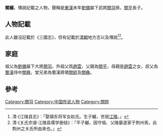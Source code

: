 '''關樾'''{{Fact|{{BD|212年||265年後}}|time=2014-10-29T10:53:56+00:00}}，傳說記載之人物，聲稱是[[東漢|東漢]]末年[[劉備|劉備]]屬下武將[[關羽|關羽]]孫，[[關平|關平]]長子。

==人物記載==
此人雖沒記載於《三國志》，但有記載於[[清朝|清朝]]地方志以及傳說<ref>清·《江陵县志》：「娶镇东将军女赵氏。生子樾，世居[[江陵|江陵]]。」</ref><ref>清·《关氏宗谱·江陵县儒学册结》：「平子樾，因守祖、父陵墓遂家于荆州焉，此荆州之关氏所由来也。」</ref>。

{{Fact|漢末樊城之戰時，祖父關羽與父親關平被孫權大軍所捉，於是樾母親趙氏險幸脫離險境，帶關樾避於民間，躲過了孫權大軍，並且改姓為“門”後來魏滅蜀之戰時，[[龐會|龐會]]因為其父[[龐德|龐德]]於[[樊城之戰|樊城之戰]]被關羽處死，所以盡誅關羽後代，關樾隱姓埋名，故此逃過一劫。[[晉朝|晉朝]]以後，關樾才從民間出來，還原姓氏，保留後代。|time=2014-10-29T10:54:30+00:00}}

==家庭==
祖父為[[劉備|劉備]]屬下大將[[關羽|關羽]]，外祖父爲[[趙雲|趙雲]]，父親為[[關平|關平]]，母親是[[趙雲|趙雲]]之女，叔父為[[蜀漢|蜀漢]]侍中[[關興|關興]]，堂兄弟為蜀漢將領[[關統|關統]]及[[關彝|關彝]]。

==參考==
{{reflist}}
[[Category:關羽|Category:關羽]]
[[Category:中国传说人物|Category:中国传说人物]]
[[Category:關姓|Category:關姓]]